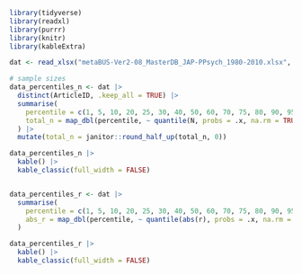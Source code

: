 
```r

library(tidyverse)
library(readxl)
library(purrr)
library(knitr)
library(kableExtra)

dat <- read_xlsx("metaBUS-Ver2-08_MasterDB_JAP-PPsych_1980-2010.xlsx", sheet = "DATA")

# sample sizes
data_percentiles_n <- dat |>
  distinct(ArticleID, .keep_all = TRUE) |>
  summarise(
    percentile = c(1, 5, 10, 20, 25, 30, 40, 50, 60, 70, 75, 80, 90, 95, 99) / 100,
    total_n = map_dbl(percentile, ~ quantile(N, probs = .x, na.rm = TRUE)),
  ) |>
  mutate(total_n = janitor::round_half_up(total_n, 0))

data_percentiles_n |>
  kable() |>
  kable_classic(full_width = FALSE)


data_percentiles_r <- dat |>
  summarise(
    percentile = c(1, 5, 10, 20, 25, 30, 40, 50, 60, 70, 75, 80, 90, 95, 99) / 100,
    abs_r = map_dbl(percentile, ~ quantile(abs(r), probs = .x, na.rm = TRUE)),
  ) 

data_percentiles_r |>
  kable() |>
  kable_classic(full_width = FALSE)

```